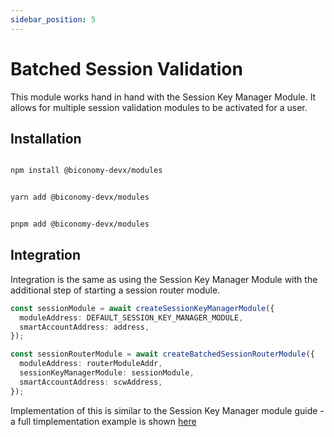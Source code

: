 ```yaml
---
sidebar_position: 5
---
```


# Batched Session Validation

This module works hand in hand with the Session Key Manager Module. It allows for multiple session validation modules to be activated for a user.

## Installation


<Tabs>
<TabItem value="js" label="npm">

```bash

npm install @biconomy-devx/modules

```

</TabItem>
<TabItem value="py" label="yarn">

```bash

yarn add @biconomy-devx/modules

```

</TabItem>
<TabItem value="java" label="pnpm">

```bash

pnpm add @biconomy-devx/modules

```

</TabItem>
</Tabs>

## Integration

Integration is the same as using the Session Key Manager Module with the additional step of starting a session router module.

```typescript
const sessionModule = await createSessionKeyManagerModule({
  moduleAddress: DEFAULT_SESSION_KEY_MANAGER_MODULE,
  smartAccountAddress: address,
});

const sessionRouterModule = await createBatchedSessionRouterModule({
  moduleAddress: routerModuleAddr,
  sessionKeyManagerModule: sessionModule,
  smartAccountAddress: scwAddress,
});
```

Implementation of this is similar to the Session Key Manager module guide - a full timplementation example is shown [here](https://github.com/bcnmy/sdk-demo/blob/dev-v2/src/components/Modules/CreateBatchRouter.tsx)
